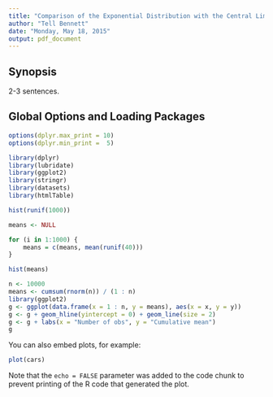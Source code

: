```yaml
---
title: "Comparison of the Exponential Distribution with the Central Limit Theorem"
author: "Tell Bennett"
date: "Monday, May 18, 2015"
output: pdf_document
---
```


Synopsis
--------

2-3 sentences.


Global Options and Loading Packages
-----------------------------------

```r
options(dplyr.max_print = 10)
options(dplyr.min_print =  5)
```

```r
library(dplyr)
library(lubridate)
library(ggplot2)
library(stringr)
library(datasets)
library(htmlTable)
```

```r
hist(runif(1000))

means <- NULL

for (i in 1:1000) {
    means = c(means, mean(runif(40)))
}

hist(means)
```

```r
n <- 10000
means <- cumsum(rnorm(n)) / (1 : n)
library(ggplot2)
g <- ggplot(data.frame(x = 1 : n, y = means), aes(x = x, y = y)) 
g <- g + geom_hline(yintercept = 0) + geom_line(size = 2) 
g <- g + labs(x = "Number of obs", y = "Cumulative mean")
g
```

You can also embed plots, for example:

```r
plot(cars)
```

Note that the `echo = FALSE` parameter was added to the code chunk to prevent printing of the R code that generated the plot.

